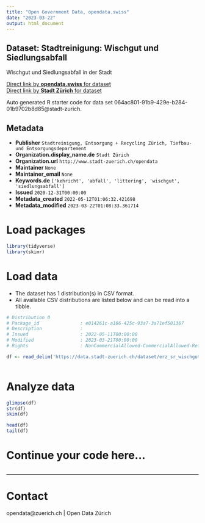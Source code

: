 ```yaml
---
title: "Open Government Data, opendata.swiss"
date: "2023-03-22"
output: html_document
---
```


## Dataset: Stadtreinigung: Wischgut und Siedlungsabfall

Wischgut und Siedlungsabfall in der Stadt

[Direct link by **opendata.swiss** for dataset](https://opendata.swiss/de/dataset/stadtreinigung-wischgut-und-siedlungsabfall)<br>
[Direct link by **Stadt Zürich** for dataset](https://data.stadt-zuerich.ch/dataset/erz_sr_wischgut_siedlungsabfall)

Auto generated R starter code for data set 064ac801-91b9-429e-b284-01b9702b8d85@stadt-zurich.

## Metadata

- **Publisher** `Stadtreinigung, Entsorgung + Recycling Zürich, Tiefbau- und Entsorgungsdepartement`
- **Organization.display_name.de** `Stadt Zürich`
- **Organization.url** `http://www.stadt-zuerich.ch/opendata`
- **Maintainer** `None`
- **Maintainer_email** `None`
- **Keywords.de** `['kehricht', 'abfall', 'littering', 'wischgut', 'siedlungsabfall']`
- **Issued** `2020-12-31T00:00:00`
- **Metadata_created** `2022-05-12T01:06:32.421698`
- **Metadata_modified** `2023-03-22T01:08:33.361714`


# Load packages

```r

library(tidyverse)
library(skimr)

```

# Load data

-   The dataset has 1 distribution(s) in CSV format.
-   All available CSV distributions are listed below and can be read into a tibble.

```r

# Distribution 0
# Package_id               : e014261c-a166-425c-93a7-3a71ef501367
# Description              : 
# Issued                   : 2022-05-11T00:00:00
# Modified                 : 2023-03-21T00:00:00
# Rights                   : NonCommercialAllowed-CommercialAllowed-ReferenceNotRequired

df <- read_delim('https://data.stadt-zuerich.ch/dataset/erz_sr_wischgut_siedlungsabfall/download/sr_wischgut_siedlungsabfall.csv')



```

# Analyze data

```r

glimpse(df)
str(df)
skim(df)

head(df)
tail(df)

```

# Continue your code here...

```r

```

------------------------------------------------------------------------

# Contact

opendata@zuerich.ch | Open Data Zürich
